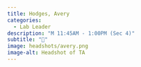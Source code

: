```yaml
---
title: Hodges, Avery
categories: 
  - Lab Leader
description: "M 11:45AM - 1:00PM (Sec 4)"
subtitle: "🔗"
image: headshots/avery.png
image-alt: Headshot of TA
---
```

